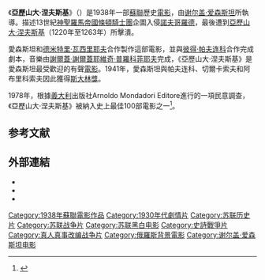 {{Infobox film
| name           =亞歷山大·涅夫斯基
| image          =Nevski3.jpg
| caption        = 
| director       = [[谢尔盖·米哈依洛维奇·爱森斯坦|谢尔盖·爱森斯坦]]<br>[[德米特里·伊万诺维奇·瓦西里耶夫|德米特里·瓦西里耶夫]]
| producer       =
| writer         = 谢尔盖·爱森斯坦<br>[[彼得·帕夫连科|彼得·帕夫连科]]
| starring       = [[尼古拉·康斯坦丁诺维奇·切尔卡索夫|尼古拉·切尔卡索夫]]<br>[[尼古拉·帕夫洛维奇·奥赫洛普科夫|尼古拉·奥赫洛普科夫]]<br>[[安德烈·利沃维奇·阿布里科索夫|安德烈·阿布里科索夫]]
| music          = [[謝爾蓋·謝爾蓋耶維奇·普羅科菲耶夫|謝爾蓋·普羅科菲耶夫]]
| cinematography = [[爱德华·季塞|爱德华·季塞]]
| editing        =
| distributor    =
| studio         = [[Mosfilm|Mosfilm]]
| released       = {{film date|1938|12|1|df=y}}
| runtime        = 111分
| country        = [[蘇聯|蘇聯]]
| language       = [[俄語|俄語]]
| budget         =
}}

《'''亞歷山大·涅夫斯基'''》（{{lang|ru|Александр Невский}}）是1938年一部[[蘇聯|蘇聯]]歷史[[電影|電影]]，由[[谢尔盖·米哈依洛维奇·爱森斯坦|谢尔盖·爱森斯坦]]所執導。描述13世紀[[神聖羅馬帝國|神聖羅馬帝國]][[條頓騎士團|條頓騎士團]]企圖入侵[[諾夫哥羅德|諾夫哥羅德]]，最後遭到[[亚历山大·雅罗斯拉维奇·涅夫斯基|亞歷山大·涅夫斯基]]（1220年至1263年）所擊潰。

愛森斯坦和[[德米特里·伊万诺维奇·瓦西里耶夫|德米特里·瓦西里耶夫]]合作製作這部電影，並與[[彼得·帕夫连科|彼得·帕夫连科]]合作完成劇本，音樂由[[謝爾蓋·謝爾蓋耶維奇·普羅科菲耶夫|謝爾蓋·謝爾蓋耶維奇·普羅科菲耶夫]]完成，《亞歷山大·涅夫斯基》是愛森斯坦最受歡迎的有聲[[電影|電影]]。1941年，愛森斯坦與帕夫连科、切爾卡索夫和阿布里科索夫因此獲得[[斯大林獎|斯大林獎]]。

1978年，根據[[義大利|義大利]]出版社Arnoldo Mondadori Editore進行的一項民意調查，《亞歷山大·涅夫斯基》被納入史上最佳100部電影之一<ref>{{cite web|url=http://www.ruscico.com/catalog/cataloguedvd/catalogue_106.html|title=mindupper.com|publisher=Ruscico.com|accessdate=2015-01-15|archive-url=https://web.archive.org/web/20170419073546/http://www.ruscico.com/catalog/cataloguedvd/catalogue_106.html|archive-date=2017-04-19|dead-url=yes}}</ref>。

==参考文献==
{{reflist}}

==外部連結==
* {{Amg movie|1438}}
* {{rotten-tomatoes|alexander_nevsky}}
* {{IMDb title|0029850}}
{{Authority control}}
{{DEFAULTSORT:Alexander}}
[[Category:1938年蘇聯電影作品|Category:1938年蘇聯電影作品]]
[[Category:1930年代劇情片|Category:1930年代劇情片]]
[[Category:苏联历史片|Category:苏联历史片]]
[[Category:苏联战争片|Category:苏联战争片]]
[[Category:苏联黑白电影|Category:苏联黑白电影]]
[[Category:史詩戰爭片|Category:史詩戰爭片]]
[[Category:真人真事改编战争片|Category:真人真事改编战争片]]
[[Category:俄羅斯背景電影|Category:俄羅斯背景電影]]
[[Category:谢尔盖·爱森斯坦电影|Category:谢尔盖·爱森斯坦电影]]
